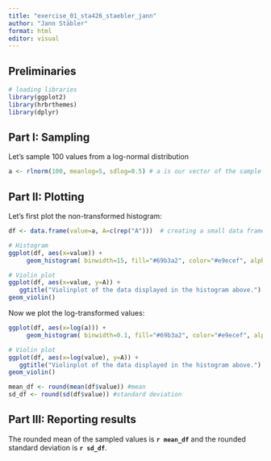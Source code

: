 ```yaml
---
title: "exercise_01_sta426_staebler_jann"
author: "Jann Stäbler"
format: html
editor: visual
---
```


## Preliminaries

```r
# loading libraries
library(ggplot2) 
library(hrbrthemes)
library(dplyr)
```

## Part I: Sampling

Let's sample 100 values from a log-normal distribution

```r
a <- rlnorm(100, meanlog=5, sdlog=0.5) # a is our vector of the sample with mu=5 and sigma=0.5
```

## Part II: Plotting

Let's first plot the non-transformed histogram:

```r
df <- data.frame(value=a, A=c(rep("A")))  # creating a small data frame

# Histogram
ggplot(df, aes(x=value)) + 
     geom_histogram( binwidth=15, fill="#69b3a2", color="#e9ecef", alpha=0.9) +    ggtitle("Histogram of 100 samples of a log-normal distribution (mu=5, sigma=0.5)")  

# Violin plot
ggplot(df, aes(x=value, y=A)) + 
   ggtitle("Violinplot of the data displayed in the histogram above.")  +
geom_violin()
```

Now we plot the log-transformed values:

```r
ggplot(df, aes(x=log(a))) + 
     geom_histogram( binwidth=0.1, fill="#69b3a2", color="#e9ecef", alpha=0.9) +    ggtitle("Histogram of 100 samples of a log-normal distribution (log-transformed) (mu=5, sigma=0.5)")

# Violin plot
ggplot(df, aes(x=log(value), y=A)) + 
   ggtitle("Violinplot of the data displayed in the histogram above.")  +
geom_violin()
```

```r
mean_df <- round(mean(df$value)) #mean
sd_df <- round(sd(df$value)) #standard deviation
```

## Part III: Reporting results

The rounded mean of the sampled values is **`r mean_df`** and the rounded standard deviation is **`r sd_df`**.

